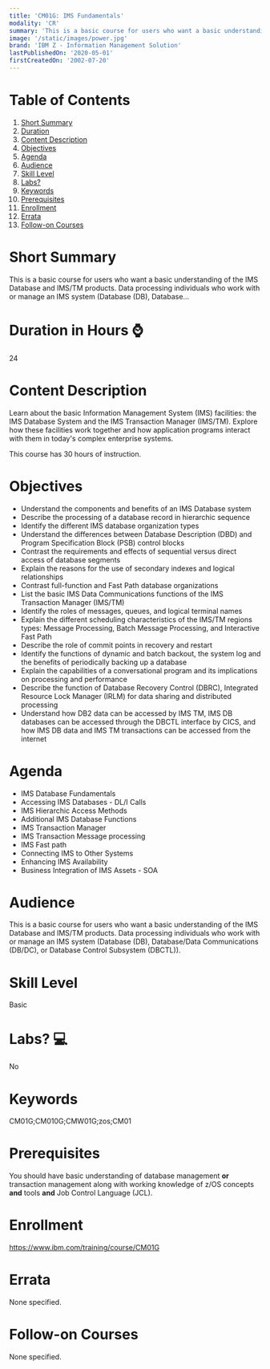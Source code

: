 ```yaml
---
title: 'CM01G: IMS Fundamentals'
modality: 'CR'
summary: 'This is a basic course for users who want a basic understanding of the IMS Database and IMS/TM products. Data processing individuals who work with or manage an IMS system (Database (DB), Database...'
image: '/static/images/power.jpg'
brand: 'IBM Z - Information Management Solution'
lastPublishedOn: '2020-05-01'
firstCreatedOn: '2002-07-20'
---
```

# Table of Contents
1.  [Short Summary](#short-summary)
2.  [Duration](#duration-in-hours-)
3.  [Content Description](#content-description)
4.  [Objectives](#objectives)
5.  [Agenda](#agenda)
6.  [Audience](#audience)
7.  [Skill Level](#skill-level)
8.  [Labs?](#labs-)
9.  [Keywords](#keywords)
10. [Prerequisites](#prerequisites)
11. [Enrollment](#enrollment)
12. [Errata](#errata)
13. [Follow-on Courses](#follow-on-courses)

# Short Summary
This is a basic course for users who want a basic understanding of the IMS Database and IMS/TM products. Data processing individuals who work with or manage an IMS system (Database (DB), Database...

# Duration in Hours ⌚
24

# Content Description
<p>Learn about the basic Information Management System (IMS) facilities: the IMS Database System and the IMS Transaction Manager (IMS/TM). Explore how these facilities work together and how application programs interact with them in today&#39;s complex enterprise systems.</p>

<p>This course has 30 hours of instruction.</p>

# Objectives
<ul>
	<li>Understand the components and benefits of an IMS Database system</li>
	<li>Describe the processing of a database record in hierarchic sequence</li>
	<li>Identify the different IMS database organization types</li>
	<li>Understand the differences between Database Description (DBD) and Program Specification Block (PSB) control blocks</li>
	<li>Contrast the requirements and effects of sequential versus direct access of database segments</li>
	<li>Explain the reasons for the use of secondary indexes and logical relationships</li>
	<li>Contrast full-function and Fast Path database organizations</li>
	<li>List the basic IMS Data Communications functions of the IMS Transaction Manager (IMS/TM)</li>
	<li>Identify the roles of messages, queues, and logical terminal names</li>
	<li>Explain the different scheduling characteristics of the IMS/TM regions types: Message Processing, Batch Message Processing, and Interactive Fast Path</li>
	<li>Describe the role of commit points in recovery and restart</li>
	<li>Identify the functions of dynamic and batch backout, the system log and the benefits of periodically backing up a database</li>
	<li>Explain the capabilities of a conversational program and its implications on processing and performance</li>
	<li>Describe the function of Database Recovery Control (DBRC), Integrated Resource Lock Manager (IRLM) for data sharing and distributed processing</li>
	<li>Understand how DB2 data can be accessed by IMS TM, IMS DB databases can be accessed through the DBCTL interface by CICS, and how IMS DB data and IMS TM transactions can be accessed from the internet</li>
</ul>

# Agenda
<ul><li>IMS Database Fundamentals</li><li>Accessing IMS Databases - DL/I Calls</li><li>IMS Hierarchic Access Methods</li><li>Additional IMS Database Functions</li><li>IMS Transaction Manager</li><li>IMS Transaction Message processing</li><li>IMS Fast path</li><li>Connecting IMS to Other Systems</li><li>Enhancing IMS Availability</li><li>Business Integration of IMS Assets - SOA</li></ul>

# Audience
<p>This is a basic course for users who want a basic understanding of the IMS Database and IMS/TM products. Data processing individuals who work with or manage an IMS system (Database (DB), Database/Data Communications (DB/DC), or Database Control Subsystem (DBCTL)).</p>

# Skill Level
Basic

# Labs? 💻
No

# Keywords
CM01G;CM010G;CMW01G;zos;CM01

# Prerequisites
<p>You should have basic understanding of database management <strong>or</strong> transaction management along with working knowledge of z/OS concepts <strong>and</strong> tools <strong>and</strong> Job Control Language (JCL).</p>

# Enrollment
https://www.ibm.com/training/course/CM01G

# Errata
None specified.

# Follow-on Courses
None specified.


